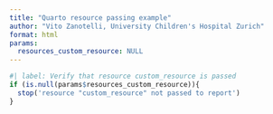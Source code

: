 ```yaml
---
title: "Quarto resource passing example"
author: "Vito Zanotelli, University Children's Hospital Zurich"
format: html
params:
  resources_custom_resource: NULL
---
```



```r
#| label: Verify that resource custom_resource is passed
if (is.null(params$resources_custom_resource)){
  stop('resource "custom_resource" not passed to report')
}
```